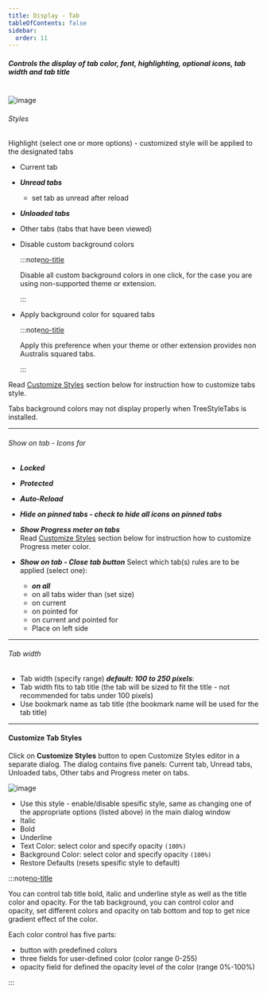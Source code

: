 ```yaml
---
title: Display - Tab
tableOfContents: false
sidebar:
  order: 11
---
```



##### Controls the display of tab color, font, highlighting, optional icons, tab width and tab title

<br />

<Image class="help-img" src={displayTab} alt="image" />

###### Styles

Highlight (select one or more options) - customized style will be applied to the designated tabs

- Current tab
- **_Unread tabs_**

  - set tab as unread after reload

- **_Unloaded tabs_**
- Other tabs (tabs that have been viewed)
- Disable custom background colors

  :::note[no-title]

  Disable all custom background colors in one click, for the case you are using non-supported theme
  or extension.

  :::

- Apply background color for squared tabs

  :::note[no-title]

  Apply this preference when your theme or other extension provides non Australis squared tabs.

  :::

Read [Customize Styles](/help/display/display-tab#customize-tab-styles) section below for
instruction how to customize tabs style.

Tabs background colors may not display properly when TreeStyleTabs is installed.

---

###### Show on tab - Icons for

- **_Locked_**
- **_Protected_**
- **_Auto-Reload_**
- **_Hide on pinned tabs - check to hide all icons on pinned tabs_**

- **_Show Progress meter on tabs_** <br /> Read
  [Customize Styles](/help/display/display-tab#customize-tab-styles) section below for instruction
  how to customize Progress meter color.

- **_Show on tab - Close tab button_** Select which tab(s) rules are to be applied (select one):
  - **_on all_**
  - on all tabs wider than (set size)
  - on current
  - on pointed for
  - on current and pointed for
  - Place on left side<span class="leading-[3rem]"></span>

---

###### Tab width

- Tab width (specify range) **_default: 100 to 250 pixels_**:
- Tab width fits to tab title (the tab will be sized to fit the title - not recommended for tabs
  under 100 pixels)
- Use bookmark name as tab title (the bookmark name will be used for the tab title)

---

#### Customize Tab Styles

<a name="customize-tab-styles"></a>
Click on <b>Customize Styles</b> button to open Customize Styles editor in a separate dialog. The
dialog contains five panels: Current tab, Unread tabs, Unloaded tabs, Other tabs and Progress meter
on tabs.

<Image class="help-img" src={displayTabStyles} alt="image" />

- Use this style - enable/disable spesific style, same as changing one of the appropriate options
  (listed above) in the main dialog window
- Italic
- Bold
- Underline
- Text Color: select color and specify opacity `(100%)`
- Background Color: select color and specify opacity `(100%)`
- Restore Defaults (resets spesific style to default)

:::note[no-title]

You can control tab title bold, italic and underline style as well as the title color and opacity.
For the tab background, you can control color and opacity, set different colors and opacity on tab
bottom and top to get nice gradient effect of the color.

Each color control has five parts:

- button with predefined colors
- three fields for user-defined color (color range 0-255)
- opacity field for defined the opacity level of the color (range 0%-100%)

:::

[no-title]: #
